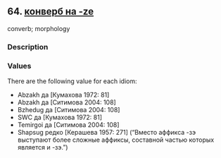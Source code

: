 ## 64. <a href =  'https://agricolamz.github.io/The_Circassian_Isoglosses_Database/64.html' target='_blank'>конверб на -ze</a>
converb; morphology

### Description



### Values
There are the following value for each idiom:

* Abzakh  да [Кумахова 1972: 81] 
* Abzakh  да [Ситимова 2004: 108] 
* Bzhedug  да [Ситимова 2004: 108] 
* SWC  да [Кумахова 1972: 81] 
* Temirgoi  да [Ситимова 2004: 108] 
* Shapsug  редко [Керашева 1957: 271] ("Вместо аффикса -зэ выступают более сложные аффиксы, составной частью которых является и -зэ.")

